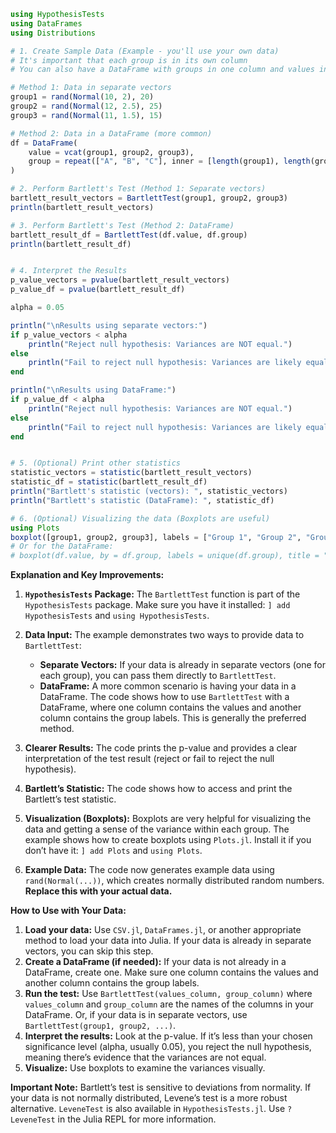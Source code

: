 ```julia
using HypothesisTests
using DataFrames
using Distributions

# 1. Create Sample Data (Example - you'll use your own data)
# It's important that each group is in its own column
# You can also have a DataFrame with groups in one column and values in another; see alternative below

# Method 1: Data in separate vectors
group1 = rand(Normal(10, 2), 20)
group2 = rand(Normal(12, 2.5), 25)
group3 = rand(Normal(11, 1.5), 15)

# Method 2: Data in a DataFrame (more common)
df = DataFrame(
    value = vcat(group1, group2, group3),
    group = repeat(["A", "B", "C"], inner = [length(group1), length(group2), length(group3)])
)

# 2. Perform Bartlett's Test (Method 1: Separate vectors)
bartlett_result_vectors = BartlettTest(group1, group2, group3)
println(bartlett_result_vectors)

# 3. Perform Bartlett's Test (Method 2: DataFrame)
bartlett_result_df = BartlettTest(df.value, df.group)
println(bartlett_result_df)


# 4. Interpret the Results
p_value_vectors = pvalue(bartlett_result_vectors)
p_value_df = pvalue(bartlett_result_df)

alpha = 0.05

println("\nResults using separate vectors:")
if p_value_vectors < alpha
    println("Reject null hypothesis: Variances are NOT equal.")
else
    println("Fail to reject null hypothesis: Variances are likely equal.")
end

println("\nResults using DataFrame:")
if p_value_df < alpha
    println("Reject null hypothesis: Variances are NOT equal.")
else
    println("Fail to reject null hypothesis: Variances are likely equal.")
end


# 5. (Optional) Print other statistics
statistic_vectors = statistic(bartlett_result_vectors)
statistic_df = statistic(bartlett_result_df)
println("Bartlett's statistic (vectors): ", statistic_vectors)
println("Bartlett's statistic (DataFrame): ", statistic_df)

# 6. (Optional) Visualizing the data (Boxplots are useful)
using Plots
boxplot([group1, group2, group3], labels = ["Group 1", "Group 2", "Group 3"], title = "Boxplots of Groups")
# Or for the DataFrame:
# boxplot(df.value, by = df.group, labels = unique(df.group), title = "Boxplots of Groups")
```

**Explanation and Key Improvements:**

1. **`HypothesisTests` Package:** The `BartlettTest` function is part of the `HypothesisTests` package. Make sure you have it installed: `] add HypothesisTests` and `using HypothesisTests`.

2. **Data Input:** The example demonstrates two ways to provide data to `BartlettTest`:
   - **Separate Vectors:**  If your data is already in separate vectors (one for each group), you can pass them directly to `BartlettTest`.
   - **DataFrame:**  A more common scenario is having your data in a DataFrame.  The code shows how to use `BartlettTest` with a DataFrame, where one column contains the values and another column contains the group labels.  This is generally the preferred method.

3. **Clearer Results:** The code prints the p-value and provides a clear interpretation of the test result (reject or fail to reject the null hypothesis).

4. **Bartlett's Statistic:** The code shows how to access and print the Bartlett's test statistic.

5. **Visualization (Boxplots):**  Boxplots are very helpful for visualizing the data and getting a sense of the variance within each group. The example shows how to create boxplots using `Plots.jl`.  Install it if you don't have it: `] add Plots` and `using Plots`.

6. **Example Data:** The code now generates example data using `rand(Normal(...))`, which creates normally distributed random numbers.  **Replace this with your actual data.**

**How to Use with Your Data:**

1. **Load your data:** Use `CSV.jl`, `DataFrames.jl`, or another appropriate method to load your data into Julia.  If your data is already in separate vectors, you can skip this step.
2. **Create a DataFrame (if needed):** If your data is not already in a DataFrame, create one.  Make sure one column contains the values and another column contains the group labels.
3. **Run the test:** Use `BartlettTest(values_column, group_column)` where `values_column` and `group_column` are the names of the columns in your DataFrame.  Or, if your data is in separate vectors, use `BartlettTest(group1, group2, ...)`.
4. **Interpret the results:** Look at the p-value.  If it's less than your chosen significance level (alpha, usually 0.05), you reject the null hypothesis, meaning there's evidence that the variances are not equal.
5. **Visualize:** Use boxplots to examine the variances visually.

**Important Note:** Bartlett's test is sensitive to deviations from normality. If your data is not normally distributed, Levene's test is a more robust alternative.  `LeveneTest` is also available in `HypothesisTests.jl`.  Use `?LeveneTest` in the Julia REPL for more information.
